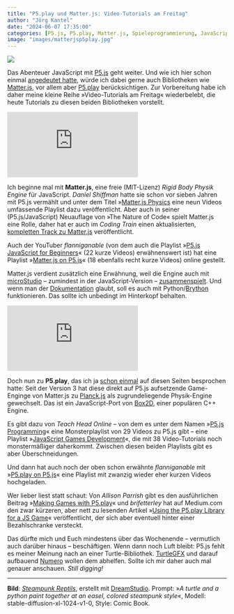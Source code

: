 ```yaml
---
title: "P5.play und Matter.js: Video-Tutorials am Freitag"
author: "Jörg Kantel"
date: "2024-06-07 17:35:00"
categories: [P5.js, P5.play, Matter.js, Spieleprogrammierung, JavaScript]
image: "images/matterjsp5play.jpg"
---
```


[![](images/matterjsp5play-b.jpg)](https://www.flickr.com/photos/schockwellenreiter/53412937770/)

Das Abenteuer JavaScript mit [P5.js](http://cognitiones.kantel-chaos-team.de/programmierung/creativecoding/processing/p5js.html) geht weiter. Und wie ich hier schon einmal [angedeutet hatte](https://kantel.github.io/posts/2024052903_octopussy/), würde ich dabei gerne auch Bibliotheken wie [Matter.js](https://brm.io/matter-js/), vor allem aber [P5.play](http://cognitiones.kantel-chaos-team.de/multimedia/spieleprogrammierung/p5play.html) berücksichtigen. Zur Vorbereitung habe ich daher meine kleine Reihe »Video-Tutorials am Freitag« wiederbelebt, die heute Tutorials zu diesen beiden Bibliotheken vorstellt.

<iframe class="if16_9" src="https://www.youtube.com/embed/TDQzoe9nslY?si=qIBqS83iPN7QULye" title="YouTube video player" frameborder="0" allow="accelerometer; autoplay; clipboard-write; encrypted-media; gyroscope; picture-in-picture; web-share" referrerpolicy="strict-origin-when-cross-origin" allowfullscreen></iframe>

Ich beginne mal mit **Matter.js**, eine freie (MIT-Lizenz) *Rigid Body Physik Engine* für JavaScript. *Daniel Shiffman* hatte sie schon vor sieben Jahren mit P5.js vermählt und unter dem Titel »[Matter.js Physics](https://www.youtube.com/playlist?list=PLRqwX-V7Uu6bLh3T_4wtrmVHOrOEM1ig_) eine neun Videos umfassende Playlist dazu veröffentlicht. Aber auch in seiner (P5.js/JavaScript) Neuauflage von »The Nature of Code« spielt Matter.js eine Rolle, daher hat er auch im *Coding Train* einen aktualisierten, [kompletten Track zu Matter.js](https://thecodingtrain.com/tracks/lang/all/topic/matter-js) veröffentlicht.

Auch der YouTuber *flanniganable* (von dem auch die Playlist »[P5.js JavaScript for Beginners](https://www.youtube.com/playlist?list=PLuywqn95st9S2ciAgQw32ID3xBmxZBYQl)« (22 kurze Videos) erwähnenswert ist) hat eine Playlist »[Matter.js on P5.js](https://www.youtube.com/playlist?list=PLuywqn95st9THjyjehRn3epVUdjbcYIAT)« (18 ebenfalls recht kurze Videos) online gestellt.

Matter.js verdient zusätzlich eine Erwähnung, weil die Engine auch mit [microStudio](http://cognitiones.kantel-chaos-team.de/multimedia/spieleprogrammierung/microstudio.html) -- zumindest in der JavaScript-Version -- [zusammenspielt](https://microstudio.dev/community/questions/matterjs-and-microstudio-javascript/682/). Und wenn man der [Dokumentation](https://microstudio.dev/documentation/Matter/) glaubt, soll es auch mit Python/[Brython](http://cognitiones.kantel-chaos-team.de/programmierung/python/brython.html) funktionieren. Das sollte ich unbedingt im Hinterkopf behalten.

<iframe class="if16_9" src="https://www.youtube.com/embed/6E8hJOuGOkE?si=_pfFOx61XEF9fZiK" title="YouTube video player" frameborder="0" allow="accelerometer; autoplay; clipboard-write; encrypted-media; gyroscope; picture-in-picture; web-share" referrerpolicy="strict-origin-when-cross-origin" allowfullscreen></iframe>

Doch nun zu **P5.play**, das ich ja [schon einmal](http://blog.schockwellenreiter.de/2022/10/2022100401.html) auf diesen Seiten besprochen hatte: Seit der Version 3 hat diese direkt auf P5.js aufsetzende Game-Enginge von Matter.js zu [Planck.js](https://piqnt.com/planck.js/docs) als zugrundeliegende Physik-Engine gewechselt. Das ist ein JavaScript-Port von [Box2D](https://box2d.org/), einer populären C++ Engine.

Es gibt dazu von *Teach Head Online* -- von dem es unter dem Namen »[P5.js Programming](https://www.youtube.com/playlist?list=PLoHS9P-kC-26y6dOZnv2sM0Cz0_8ean4N)« eine Monsterplaylist von 29 Videos zu P5.js gibt -- eine Playlist »[JavaScript Games Development](https://www.youtube.com/playlist?list=PLoHS9P-kC-252Pd9MJD_ItfaVuYV2kTCE)«, die mit 38 Video-Tutorials noch monstermäßiger daherkommt. Zwischen diesen beiden Playlists gibt es aber Überschneidungen.

Und dann hat auch noch der oben schon erwähnte *flanniganable* mit »[P5.play on P5.js](https://www.youtube.com/playlist?list=PLuywqn95st9SA2Ka1misPHt84WxqRX3Uj)« eine Playlist mit zwanzig wieder eher kurzen Videos hochgeladen.

Wer lieber liest statt schaut: Von *Allison Parrish* gibt es den ausführlichen Beitrag »[Making Games with P5.play](https://creative-coding.decontextualize.com/making-games-with-p5-play/)« und *brifetterley* hat auf Medium.com den zwar kürzeren, aber nett zu lesenden Artikel »[Using the P5.play Library for a JS Game](https://medium.com/@brifetterley/using-the-p5-play-library-for-a-js-game-4df01708dd81)« veröffentlicht, der sich aber eventuell hinter einer Bezahlschranke versteckt.

Das dürfte mich und Euch mindestens über das Wochenende -- vermutlich auch darüber hinaus -- beschäftigen. Wenn dann noch Luft bleibt: P5.js fehlt es meiner Meinung nach an einer Turtle-Bibliothek. [TurtleGFX](https://github.com/CodeGuppyPrograms/TurtleGFX) und darauf aufbauend [Numero](https://github.com/nickmcintyre/numero) wollen dem abhelfen. Sollte ich mir daher auch mal genauer anschauen. *Still digging!*

---

**Bild**: *[Steampunk Reptils](https://www.flickr.com/photos/schockwellenreiter/53412937770/)*, erstellt mit [DreamStudio](https://beta.dreamstudio.ai/generate). Prompt: »*A turtle and a python paint together at an easel, colored steampunk style*«, Modell: stable-diffusion-xl-1024-v1-0, Style: Comic Book.